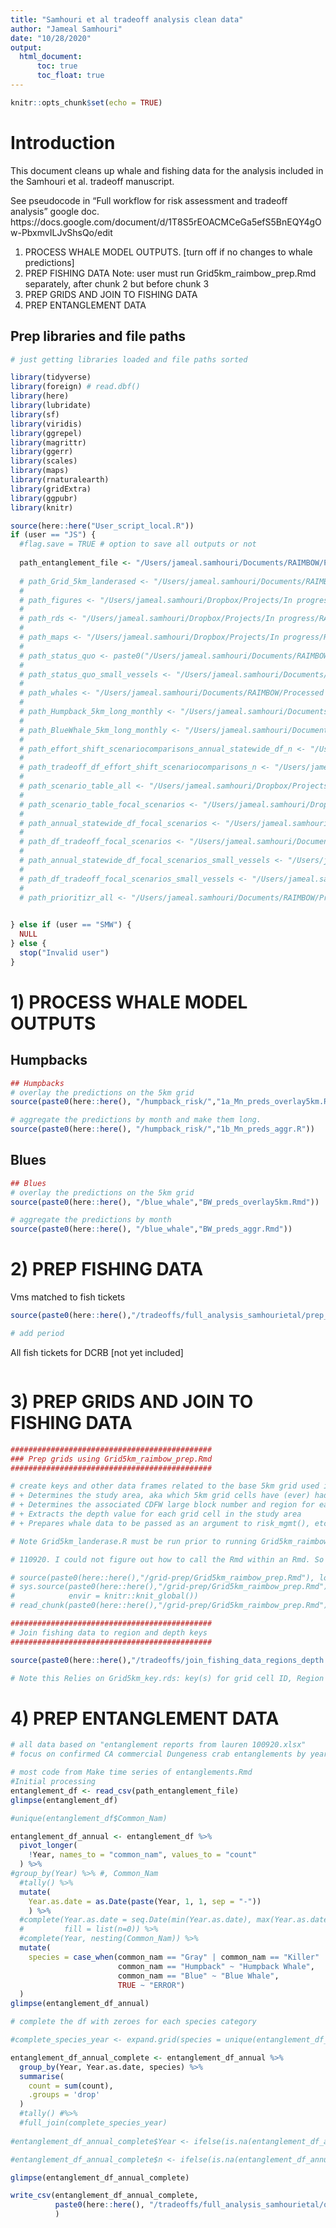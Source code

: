 ```yaml
---
title: "Samhouri et al tradeoff analysis clean data"
author: "Jameal Samhouri"
date: "10/28/2020"
output: 
  html_document:
      toc: true
      toc_float: true
---
```


```r
knitr::opts_chunk$set(echo = TRUE)
```

# Introduction

This document cleans up whale and fishing data for the analysis included in the Samhouri et al. tradeoff manuscript.

See pseudocode in "Full workflow for risk assessment and tradeoff analysis" google doc. https://docs.google.com/document/d/1T8S5rEOACMCeGa5efS5BnEQY4gOw-PbxmvILJvShsQo/edit

1. PROCESS WHALE MODEL OUTPUTS. [turn off if no changes to whale predictions]
2. PREP FISHING DATA
Note: user must run Grid5km_raimbow_prep.Rmd separately, after chunk 2 but before chunk 3 
3. PREP GRIDS AND JOIN TO FISHING DATA
4. PREP ENTANGLEMENT DATA

## Prep libraries and file paths

```r

# just getting libraries loaded and file paths sorted

library(tidyverse)
library(foreign) # read.dbf()
library(here)
library(lubridate)
library(sf)
library(viridis)
library(ggrepel)
library(magrittr)
library(ggerr)
library(scales)
library(maps)
library(rnaturalearth)
library(gridExtra)
library(ggpubr)
library(knitr)

source(here::here("User_script_local.R"))
if (user == "JS") {
  #flag.save = TRUE # option to save all outputs or not
  
  path_entanglement_file <- "/Users/jameal.samhouri/Documents/RAIMBOW/Processed Data/Samhouri et al. whales risk/Input_Data/Entanglement Data/2000_19/ca_confirmed_dcrb_entanglements.csv" # from Lauren Saez
  
  # path_Grid_5km_landerased <- "/Users/jameal.samhouri/Documents/RAIMBOW/Processed Data/5x5 Grid/Grid_5km_landerased.RDATA"
  # 
  # path_figures <- "/Users/jameal.samhouri/Dropbox/Projects/In progress/RAIMBOW/raimbow/tradeoffs/Management scenarios/figures"
  # 
  # path_rds <- "/Users/jameal.samhouri/Dropbox/Projects/In progress/RAIMBOW/raimbow/tradeoffs/Management scenarios"
  # 
  # path_maps <- "/Users/jameal.samhouri/Dropbox/Projects/In progress/RAIMBOW/raimbow/tradeoffs/maps"
  # 
  # path_status_quo <- paste0("/Users/jameal.samhouri/Documents/RAIMBOW/Processed Data/Samhouri et al. whales risk/Output_Data/scenario_output_dataframes/status_quo_risk_2009_2019_yr_mth_2020-06-14.rds") # from extract_status_quo_scenario_summary.R
  # 
  # path_status_quo_small_vessels <- "/Users/jameal.samhouri/Documents/RAIMBOW/Processed Data/Samhouri et al. whales risk/Output_Data/scenario_output_dataframes/status_quo_risk_small_vessels_2009_2019_yr_mth_2020-06-17.rds" # from extract_status_quo_scenario_summary_small.R 
  # 
  # path_whales <- "/Users/jameal.samhouri/Documents/RAIMBOW/Processed Data/5x5 Grid/Grid5km_whale.rds"
  # 
  # path_Humpback_5km_long_monthly <- "/Users/jameal.samhouri/Documents/RAIMBOW/Processed Data/Samhouri et al. whales risk/Input_Data/Humpback whale data/Forney et al./Humpback_5km_long_monthly.rds" 
  # 
  # path_BlueWhale_5km_long_monthly <- "/Users/jameal.samhouri/Documents/RAIMBOW/Processed Data/Samhouri et al. whales risk/Input_Data/Blue whale data/Overlay on 5km Grid/BlueWhale_5km_long_monthly.rds"
  #   
  # path_effort_shift_scenariocomparisons_annual_statewide_df_n <- "/Users/jameal.samhouri/Documents/RAIMBOW/Processed Data/Samhouri et al. whales risk/Output_Data/annual_statewide_effort_shift_scenariocomparisons_n_2020-05-19.rds" # from effort_shift_comparison.R
  # 
  # path_tradeoff_df_effort_shift_scenariocomparisons_n <- "/Users/jameal.samhouri/Documents/RAIMBOW/Processed Data/Samhouri et al. whales risk/Output_Data/tradeoff_df_effort_shift_scenariocomparisons_n_2020-05-19.rds"
  # 
  # path_scenario_table_all <- "/Users/jameal.samhouri/Dropbox/Projects/In progress/RAIMBOW/raimbow/tradeoffs/Management scenarios/scenario_table_all_2020-06-09.rds"
  # 
  # path_scenario_table_focal_scenarios <- "/Users/jameal.samhouri/Dropbox/Projects/In progress/RAIMBOW/raimbow/tradeoffs/Management scenarios/scenario_table_focal_scenarios_2020-06-12.rds"
  # 
  # path_annual_statewide_df_focal_scenarios <- "/Users/jameal.samhouri/Documents/RAIMBOW/Processed Data/Samhouri et al. whales risk/Output_Data/annual_statewide_df_focal_scenarios_2020-06-12.rds" 
  # 
  # path_df_tradeoff_focal_scenarios <- "/Users/jameal.samhouri/Documents/RAIMBOW/Processed Data/Samhouri et al. whales risk/Output_Data/df_tradeoff_focal_scenarios_2020-06-12.rds" 
  # 
  # path_annual_statewide_df_focal_scenarios_small_vessels <- "/Users/jameal.samhouri/Documents/RAIMBOW/Processed Data/Samhouri et al. whales risk/Output_Data/annual_statewide_df_focal_scenarios_small_vessels_2020-06-16.rds"
  # 
  # path_df_tradeoff_focal_scenarios_small_vessels <- "/Users/jameal.samhouri/Documents/RAIMBOW/Processed Data/Samhouri et al. whales risk/Output_Data/df_tradeoff_focal_scenarios_small_vessels_2020-06-16.rds"
  # 
  # path_prioritizr_all <- "/Users/jameal.samhouri/Documents/RAIMBOW/Processed Data/Samhouri et al. whales risk/Output_Data/prioritizr/prioritzr_outputs_all.rds"
  

} else if (user == "SMW") {
  NULL
} else {
  stop("Invalid user")
}


```

# 1) PROCESS WHALE MODEL OUTPUTS

## Humpbacks
```r

## Humpbacks
# overlay the predictions on the 5km grid
source(paste0(here::here(), "/humpback_risk/","1a_Mn_preds_overlay5km.R"))

# aggregate the predictions by month and make them long.
source(paste0(here::here(), "/humpback_risk/","1b_Mn_preds_aggr.R"))

```


## Blues
```r

## Blues
# overlay the predictions on the 5km grid
source(paste0(here::here(), "/blue_whale","BW_preds_overlay5km.Rmd"))

# aggregate the predictions by month
source(paste0(here::here(), "/blue_whale","BW_preds_aggr.Rmd"))

```

# 2) PREP FISHING DATA

Vms matched to fish tickets
```r

source(paste0(here::here(),"/tradeoffs/full_analysis_samhourietal/prep_data_for_scenario_df_function.R"))

# add period

```

All fish tickets for DCRB [not yet included]
```r


```

# 3) PREP GRIDS AND JOIN TO FISHING DATA
```r

#############################################
### Prep grids using Grid5km_raimbow_prep.Rmd
#############################################

# create keys and other data frames related to the base 5km grid used in RAIMBOW analyses. serves as a single 'crank to turn' when new fishing data or whale predictions are added to the analyses to ensure that specific data are formatted as expected for the various functions used in the analyses. Specifically it:
# + Determines the study area, aka which 5km grid cells have (ever) had fishing effort
# + Determines the associated CDFW large block number and region for each 5km grid cell in the study area
# + Extracts the depth value for each grid cell in the study area
# + Prepares whale data to be passed as an argument to risk_mgmt(), etc.

# Note Grid5km_landerase.R must be run prior to running Grid5km_raimbow_prep.Rmd if any changes have been made to the 5km grid from Blake. This part was left out of the Rmd doc b/c 1) it takes a while to run and 2) it's a one time run, i.e. the grid-cell land won't (hopefully doesn't) change.

# 110920. I could not figure out how to call the Rmd within an Rmd. So user must run Grid5km_raimbow_prep.Rmd separately, after chunk 2 but before chunk 3 

# source(paste0(here::here(),"/grid-prep/Grid5km_raimbow_prep.Rmd"), local = knitr::knit_global())
# sys.source(paste0(here::here(),"/grid-prep/Grid5km_raimbow_prep.Rmd"), 
#            envir = knitr::knit_global())
# read_chunk(paste0(here::here(),"/grid-prep/Grid5km_raimbow_prep.Rmd"))

```

```r
#############################################
# Join fishing data to region and depth keys
#############################################

source(paste0(here::here(),"/tradeoffs/join_fishing_data_regions_depth.R"))

# Note this Relies on Grid5km_key.rds: key(s) for grid cell ID, Region and CA_OFFShOR (CDFW large blocks), and AWM depth. These have their own dependencies, handled in Grid5km_raimbow_prep.Rmd


```

# 4) PREP ENTANGLEMENT DATA
```r

# all data based on "entanglement reports from lauren 100920.xlsx"
# focus on confirmed CA commercial Dungeness crab entanglements by year

# most code from Make time series of entanglements.Rmd
#Initial processing
entanglement_df <- read_csv(path_entanglement_file)
glimpse(entanglement_df)

#unique(entanglement_df$Common_Nam)

entanglement_df_annual <- entanglement_df %>%
  pivot_longer(
    !Year, names_to = "common_nam", values_to = "count"
  ) %>%
#group_by(Year) %>% #, Common_Nam
  #tally() %>%
  mutate(
    Year.as.date = as.Date(paste(Year, 1, 1, sep = "-")) 
    ) %>%
  #complete(Year.as.date = seq.Date(min(Year.as.date), max(Year.as.date), by="year"),
  #         fill = list(n=0)) %>%
  #complete(Year, nesting(Common_Nam)) %>%
  mutate(
    species = case_when(common_nam == "Gray" | common_nam == "Killer" | common_nam == "Unidentified"  ~ "Other / Unidentified",
                        common_nam == "Humpback" ~ "Humpback Whale",
                        common_nam == "Blue" ~ "Blue Whale",
                        TRUE ~ "ERROR")
  )
glimpse(entanglement_df_annual)

# complete the df with zeroes for each species category

#complete_species_year <- expand.grid(species = unique(entanglement_df_annual$species), Year.as.date = seq.Date(as.Date(paste(1982, 1, 1, sep = "-")), max(entanglement_df_annual$Year.as.date), by="year"))

entanglement_df_annual_complete <- entanglement_df_annual %>%
  group_by(Year, Year.as.date, species) %>%
  summarise(
    count = sum(count), 
    .groups = 'drop'
  )
  #tally() #%>%
  #full_join(complete_species_year)
  
#entanglement_df_annual_complete$Year <- ifelse(is.na(entanglement_df_annual_complete$Year),year(entanglement_df_annual_complete$Year.as.date),entanglement_df_annual_complete$Year)

#entanglement_df_annual_complete$n <- ifelse(is.na(entanglement_df_annual_complete$n),0,entanglement_df_annual_complete$n)

glimpse(entanglement_df_annual_complete)

write_csv(entanglement_df_annual_complete, 
          paste0(here::here(), "/tradeoffs/full_analysis_samhourietal/output_dfs/entanglement_df_annual_complete.csv")
          )

```

